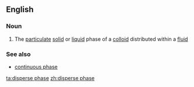 ==English==

===Noun===
{{en-noun|sg=[[disperse]] [[phase]]}}

# The [[particulate]] [[solid]] or [[liquid]] phase of a [[colloid]] distributed within a [[fluid]]

===See also===
*[[continuous phase]]

[[ta:disperse phase]]
[[zh:disperse phase]]